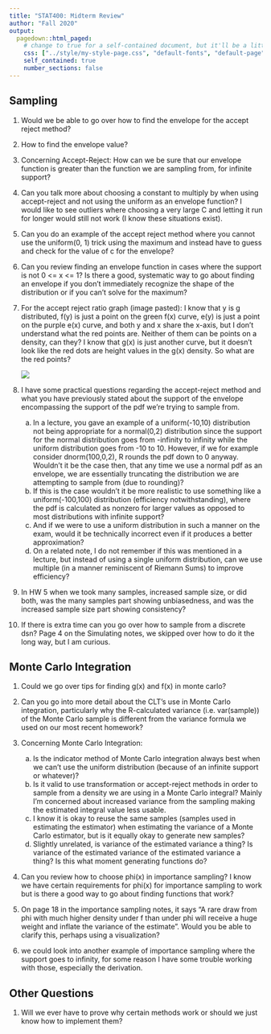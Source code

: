```yaml
---
title: "STAT400: Midterm Review"
author: "Fall 2020"
output:
  pagedown::html_paged:
    # change to true for a self-contained document, but it'll be a litte slower for Pandoc to render
    css: ["../style/my-style-page.css", "default-fonts", "default-page", "default"]
    self_contained: true
    number_sections: false
---
```


## Sampling

1. Would we be able to go over how to find the envelope for the accept reject method?

1. How to find the envelope value?

1. Concerning Accept-Reject: How can we be sure that our envelope function is greater than the function we are sampling from, for infinite support?

1. Can you talk more about choosing a constant to multiply by when using accept-reject and not using the uniform as an envelope function? I would like to see outliers where choosing a very large C and letting it run for longer would still not work (I know these situations exist).

1. Can you do an example of the accept reject method where you cannot use the uniform(0, 1) trick using the maximum and instead have to guess and check for the value of c for the envelope?

1. Can you review finding an envelope function in cases where the support is not 0 <= x <= 1? Is there a good, systematic way to go about finding an envelope if you don't immediately recognize the shape of the distribution or if you can't solve for the maximum?

1. For the accept reject ratio graph (image pasted): I know that y is g distributed, f(y) is just a point on the green f(x) curve, e(y) is just a point on the purple e(x) curve, and both y and x share the x-axis, but I don't understand what the red points are. Neither of them can be points on a density, can they? I know that g(x) is just another curve, but it doesn't look like the red dots are height values in the g(x) density. So what are the red points?

    ![](accept_reject.png)

1. I have some practical questions regarding the accept-reject method and what you have previously stated about the support of the envelope encompassing the support of the pdf we're trying to sample from.

    a. In a lecture, you gave an example of a uniform(-10,10) distribution not being appropriate for a normal(0,2) distribution since the support for the normal distribution goes from -infinity to infinity while the uniform distribution goes from -10 to 10. However, if we for example consider dnorm(100,0,2), R rounds the pdf down to 0 anyway. Wouldn't it be the case then, that any time we use a normal pdf as an envelope, we are essentially truncating the distribution we are attempting to sample from (due to rounding)? 
    b. If this is the case wouldn't it be more realistic to use something like a uniform(-100,100) distribution (efficiency notwithstanding), where the pdf is calculated as nonzero for larger values as opposed to most distributions with infinite support?
    c. And if we were to use a uniform distribution in such a manner on the exam, would it be technically incorrect even if it produces a better approximation? 
    d. On a related note, I do not remember if this was mentioned in a lecture, but instead of using a single uniform distribution, can we use multiple (in a manner reminiscent of Riemann Sums) to improve efficiency?
    
1. In HW 5 when we took many samples, increased sample size, or did both, was the many samples part showing unbiasedness, and was the increased sample size part showing consistency?

1. If there is extra time can you go over how to sample from a discrete dsn? Page 4 on the Simulating notes, we skipped over how to do it the long way, but I am curious.

\newpage

## Monte Carlo Integration

1. Could we go over tips for finding g(x) and f(x) in monte carlo?

1. Can you go into more detail about the CLT's use in Monte Carlo integration, particularly why the R-calculated variance (i.e. var(sample)) of the Monte Carlo sample is different from the variance formula we used on our most recent homework?

1. Concerning Monte Carlo Integration: 
  
    a. Is the indicator method of Monte Carlo integration always best when we can't use the uniform distribution (because of an infinite support or whatever)?
    b. Is it valid to use transformation or accept-reject methods in order to sample from a density we are using in a Monte Carlo integral? Mainly I'm concerned about increased variance from the sampling making the estimated integral value less usable.
    c. I know it is okay to reuse the same samples (samples used in estimating the estimator) when estimating the variance of a Monte Carlo estimator, but is it equally okay to generate new samples?
    d. Slightly unrelated, is variance of the estimated variance a thing? Is variance of the estimated variance of the estimated variance a thing? Is this what moment generating functions do?

1. Can you review how to choose phi(x) in importance sampling? I know we have certain requirements for phi(x) for importance sampling to work but is there a good way to go about finding functions that work?

1. On page 18 in the importance sampling notes, it says "A rare draw from phi with much higher density under f than under phi will receive a huge weight and inflate the variance of the estimate". Would you be able to clarify this, perhaps using a visualization?

1. we could look into another example of importance sampling where the support goes to infinity, for some reason I have some trouble working with those, especially the derivation.

\newpage

## Other Questions

1. Will we ever have to prove why certain methods work or should we just know how to implement them?




